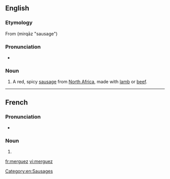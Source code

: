 ==English==
{{wikipedia}}

===Etymology===
From {{etyl|ar|en}} {{l|ar|مرقاز}} (mirqāz "sausage")

===Pronunciation===
* {{rfv-pronunciation|lang=en}} {{IPA|/merˈɡez/}}

===Noun===
{{en-noun|-}}

# A red, spicy [[sausage]] from [[North Africa]], made with [[lamb]] or [[beef]].

[[Category:en:Sausages]]

----

==French==

===Pronunciation===
* {{IPA|/mɛʁ.ɡɛz/|lang=fr}}

===Noun===
{{fr-noun|f|pl=merguez}}

# {{l|en|merguez}}

[[fr:merguez]]
[[vi:merguez]]